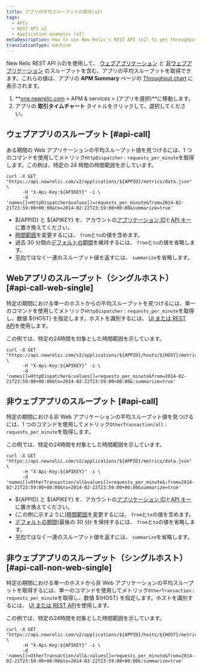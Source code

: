 ```yaml
---
title: アプリの平均スループットの取得(v2)
tags:
  - APIs
  - REST API v2
  - Application examples (v2)
metaDescription: How to use New Relic's REST API (v2) to get throughput values (similar to the Throughput chart on your APM Summary page) for web or non-web apps.
translationType: machine
---
```


New Relic REST API (v2)を使用して、 [ウェブアプリケーション](/docs/using-new-relic/welcome-new-relic/getting-started/glossary#transaction) と [非ウェブアプリケーション](/docs/using-new-relic/welcome-new-relic/getting-started/glossary#non-web-transaction) のスループットを含む、アプリの平均スループットを取得できます。これらの値は、アプリの **APM Summary** ページの [Throughput chart](/docs/apm/applications-menu/monitoring/apm-overview-page-view-transaction-apdex-usage-data#overview_charts) に表示されます。

1. **[one.newrelic.com](https://one.newrelic.com/all-capabilities) > APM & services > (アプリを選択)**に移動します。
2. アプリの **取引タイムチャート** タイトルをクリックして、選択してください。

## ウェブアプリのスループット [#api-call]

ある期間の Web アプリケーションの平均スループット値を見つけるには、1 つのコマンドを使用してメトリック`HttpDispatcher` : `requests_per_minute`を取得します。この例は、特定の 24 時間の時間範囲を示しています。

```
curl -X GET "https://api.newrelic.com/v2/applications/${APPID}/metrics/data.json" \
      -H "X-Api-Key:${APIKEY}" -i \
      -d 'names[]=HttpDispatcher&values[]=requests_per_minute&from=2014-02-21T23:59:00+00:00&to=2014-02-22T23:59:00+00:00&summarize=true'
```

* $&#x7B;APPID} と $&#x7B;APIKEY} を、アカウントの[アプリケーション ID](/docs/apm/apis/requirements/identification-code)と[API キー](/docs/apis/rest-api-v2/requirements/rest-api-key)に置き換えてください。
* [時間範囲](/docs/apm/apis/requirements/extracting-metric-data)を変更するには、 `from`と`to`の値を含めます。
* 過去 30 分間の[デフォルトの期間](/docs/apm/apis/api-v2-examples/specifying-time-range-api-v2)を維持するには、 `from`と`to`の値を省略します。
* [平均](/docs/apm/apis/requirements/calculating-average-metric-values-summarize)ではなく一連のスループット値を返すには、 `summarize`を省略します。

## Webアプリのスループット（シングルホスト） [#api-call-web-single]

特定の期間における単一のホストからの平均スループットを見つけるには、単一のコマンドを使用してメトリック`HttpDispatcher` : `requests_per_minute`を取得し、数値 $&#x7B;HOST} を指定します。ホストを識別するには、 [UI または REST API](/docs/apis/rest-api-v2/requirements/listing-host-instance-application-server-ids#locating_host_id)を使用します。

この例では、特定の24時間を対象とした時間範囲を示しています。

```
curl -X GET "https://api.newrelic.com/v2/applications/${APPID}/hosts/${HOST}/metrics/data.json" \
      -H "X-Api-Key:${APIKEY}" -i \
      -d 'names[]=HttpDispatcher&:values[]=requests_per_minute&from=2014-02-21T23:59:00+00:00&to=2014-02-22T23:59:00+00:00&:summarize=true'
```

## 非ウェブアプリのスループット [#api-call]

特定の期間における非 Web アプリケーションの平均スループット値を見つけるには、1 つのコマンドを使用してメトリック`OtherTransaction/all` : `requests_per_minute`を取得します。

この例では、特定の24時間を対象とした時間範囲を示しています。

```
curl -X GET "https://api.newrelic.com/v2/applications/${APPID}/metrics/data.json" \
      -H "X-Api-Key:${APIKEY}" -i \
      -d 'names[]=OtherTransaction/all&values[]=requests_per_minute&;from=2014-02-21T23:59:00+00:00&to=2014-02-22T23:59:00+00:00&summarize=true'
```

* $&#x7B;APPID} と $&#x7B;APIKEY} を、アカウントの[アプリケーション ID](/docs/apm/apis/requirements/identification-code)と[API キー](/docs/apis/rest-api-v2/requirements/rest-api-key)に置き換えてください。
* (この例に示すように)[時間範囲](/docs/apm/apis/requirements/extracting-metric-data)を変更するには、 `from`と`to`の値を含めます。
* [デフォルトの期間](/docs/apm/apis/api-v2-examples/specifying-time-range-api-v2)(最後の 30 分) を保持するには、 `from`と`to`の値を省略します。
* [平均](/docs/apm/apis/requirements/calculating-average-metric-values-summarize)ではなく一連のスループット値を返すには、 `summarize`を省略します。

## 非ウェブアプリのスループット（シングルホスト） [#api-call-non-web-single]

特定の期間における単一のホストから非 Web アプリケーションの平均スループットを取得するには、単一のコマンドを使用してメトリック`OtherTransaction` : `requests_per_minute`を取得し、数値 $&#x7B;HOST} を指定します。ホストを識別するには、 [UI または REST API](/docs/apis/rest-api-v2/requirements/listing-host-instance-application-server-ids#locating_host_id)を使用します。

この例では、特定の24時間を対象とした時間範囲を示しています。

```
curl -X GET "https://api.newrelic.com/v2/applications/${APPID}/hosts/${HOST}/metrics/data.json" \
      -H "X-Api-Key:${APIKEY}" -i \
      -d 'names[]=OtherTransaction/all&:values[]=requests_per_minute&from=2014-02-21T23:59:00+00:00&to=2014-02-22T23:59:00+00:00&:summarize=true'
```